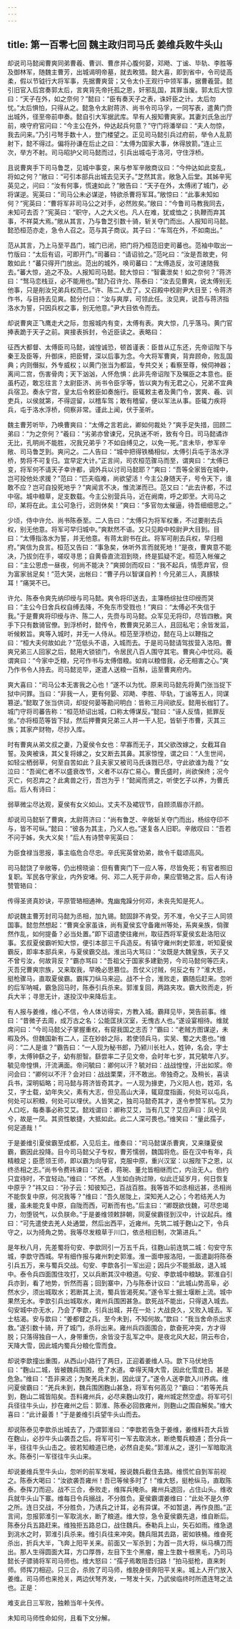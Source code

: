 ```yaml
---
---
---
```

title: 第一百零七回 魏主政归司马氏 姜维兵败牛头山
---

却说司马懿闻曹爽同弟曹羲、曹训、曹彦并心腹何晏，邓飏、丁谧、毕轨、李胜等及御林军，随魏主曹芳，出城谒明帝墓，就去畋猎。懿大喜，即到省中，令司徒高柔，假以节钺行大将军事，先据曹爽营；又令太仆王观行中领军事，据曹羲营。懿引旧官入后宫奏郭太后，言爽背先帝托孤之恩，奸邪乱国，其罪当废。郭太后大惊曰：“天子在外，如之奈何？”懿曰：“臣有奏天子之表，诛奸臣之计。太后勿忧。”太后惧怕，只得从之。懿急令太尉蒋济、尚书令司马孚，一同写表，遣黄门赍出城外，径至帝前申奏。懿自引大军据武库。早有人报知曹爽家。其妻刘氏急出厅前，唤守府官问曰：“今主公在外，仲达起兵何意？”守门将潘举曰：“夫人勿惊，我去问来。”乃引弓弩手数十人，登门楼望之。正见司马懿引兵过府前，举令人乱箭射下，懿不得过。偏将孙谦在后止之曰：“太傅为国家大事，休得放箭。”连止三次，举方不射。司马昭护父司马懿而过，引兵出城屯于洛河，守住浮桥。

且说曹爽手下司马鲁芝，见城中事变，来与参军辛敞商议曰：“今仲达如此变乱，将如之何？”敞曰：“可引本部兵出城去见天子。”芝然其言。敞急入后堂。其姊辛宪英见之，问曰：“汝有何事，慌速如此？”敞告曰：“天子在外，太傅闭了城门，必将谋逆。宪英曰：“司马公未必谋逆，特欲杀曹将军耳。”敞惊曰：“此事未知如何？”宪英曰：“曹将军非司马公之对手，必然败矣。”敞曰：“今鲁司马教我同去，未知可去否？”宪英曰：“职守，人之大义也。凡人在难，犹或恤之；执鞭而弃其事，不祥莫大焉。”敞从其言，乃与鲁芝引数十骑，斩关夺门而出。人报知司马懿。懿恐桓范亦走，急令人召之。范与其子商议。其子曰：“车驾在外，不如南出。”

范从其言，乃上马至平昌门，城门已闭，把门将乃桓范旧吏司蕃也。范袖中取出一竹版曰：“太后有诏，可即开门。”司蕃曰：“请诏验之。”范叱曰：“汝是吾故吏，何敢如此！”蕃只得开门放出。范出的城外，唤司蕃曰：“太傅造反，汝可速随我去。”蕃大惊，追之不及。人报知司马懿。懿大惊曰：“智囊泄矣！如之奈何？”蒋济曰：“驽马恋栈豆，必不能用也。”懿乃召许允、陈泰曰：“汝去见曹爽，说太傅别无他事，只是削汝兄弟兵权而已。”许、陈二人去了。又召殿中校尉尹大目至；令蒋济作书，与目持去见爽。懿分付曰：“汝与爽厚，可领此任。汝见爽，说吾与蒋济指洛水为誓，只因兵权之事，别无他意。”尹大目依令而去。

却说曹爽正飞鹰走犬之际，忽报城内有变，太傅有表。爽大惊，几乎落马。黄门官捧表跪于天子之前。爽接表拆封，令近臣读之。表略曰：

征西大都督、太傅臣司马懿，诚惶诚恐，顿首谨表：臣昔从辽东还，先帝诏陛下与秦王及臣等，升御床，把臣臂，深以后事为念。今大将军曹爽，背弃顾命，败乱国典；内则僭拟，外专威权；以黄门张当为都监，专共交关；看察至尊，候伺神器；离间二宫，伤害骨肉；天下汹汹，人怀危惧：此非先帝诏陛下及嘱臣之本意也。臣虽朽迈，敢忘往言？太尉臣济、尚书令臣孚等，皆以爽为有无君之心，兄弟不宜典兵宿卫。奏永宁宫，皇太后令敕臣如奏施行。臣辄敕主者及黄门令，罢爽、羲、训吏兵，以侯就第，不得逗留，以稽车驾；敢有稽留，便以军法从事。臣辄力疾将兵，屯于洛水浮桥，伺察非常。谨此上闻，伏于圣听。

魏主曹芳听毕，乃唤曹爽曰：“太傅之言若此，卿如何裁处？”爽手足失措，回顾二弟曰：“为之奈何？”羲曰：“劣弟亦曾谏兄，兄执迷不听，致有今日。司马懿谲诈无比，孔明尚不能胜，况我兄弟乎？不如自缚见之，以免一死。”言未毕，参军辛敞、司马鲁芝到。爽问之。二人告曰：“城中把得铁桶相似，太傅引兵屯于洛水浮桥，势将不可复归。宜早定大计。”正言间，司农桓范骤马而至，谓爽曰：“太傅已变，将军何不请天子幸许都，调外兵以讨司马懿耶？”爽曰：“吾等全家皆在城中，岂可投他处求援？”范曰：“匹夫临难，尚欲望活！今主公身随天子，号令天下，谁敢不应？岂可自投死地乎？”爽闻言不决，惟流涕而已。范又曰：“此去许都，不过中宿。城中粮草，足支数载。今主公别营兵马，近在阙南，呼之即至。大司马之印，某将在此。主公可急行，迟则休矣！”爽曰：“多官勿太催逼，待吾细细思之。”

少顷，侍中许允、尚书陈泰至。二人告曰：“太傅只为将军权重，不过要削去兵权，别无他意。将军可早归城中。”爽默然不语。又只见殿中校尉尹大目到。目曰：“太傅指洛水为誓，并无他意。有蒋太尉书在此。将军可削去兵权，早归相府。”爽信为良言。桓范又告曰：“事急矣，休听外言而就死地！”是夜，曹爽意不能决，乃拔剑在手，嗟叹寻思；自黄昏直流泪到晓，终是狐疑不定。桓范入帐催之曰：“主公思虑一昼夜，何尚不能决？”爽掷剑而叹曰：“我不起兵，情愿弃官，但为富家翁足矣！”范大哭，出帐曰：“曹子丹以智谋自矜！今兄弟三人，真豚犊耳！”痛哭不已。

许允、陈泰令爽先纳印绶与司马懿。爽令将印送去，主簿杨综扯住印绶而哭曰：“主公今日舍兵权自缚去降，不免东市受戮也！”爽曰：“太傅必不失信于我。”于是曹爽将印绶与许、陈二人，先赍与司马懿。众军见无将印，尽皆四散。爽手下只有数骑官僚。到浮桥时，懿传令，教曹爽兄弟三人，且回私宅；余皆发监，听候敕旨。爽等入城时，并无一人侍从。桓范至浮桥边，懿在马上以鞭指之曰：“桓大夫何故如此？”范低头不语，入城而去。于是司马懿请驾拔营入洛阳。曹爽兄弟三人回家之后，懿用大锁锁门，令居民八百人围守其宅。曹爽心中忧闷。羲谓爽曰：“今家中乏粮，兄可作书与太傅借粮。如肯以粮借我，必无相害之心。”爽乃作书令人持去。司马懿览毕，遂遣人送粮一百斛，运至曹爽府内。

爽大喜曰：“司马公本无害我之心也！”遂不以为忧。原来司马懿先将黄门张当捉下狱中问罪。当曰：“非我一人，更有何晏、邓飏、李胜、毕轨，丁谧等五人，同谋篡逆。”懿取了张当供词，却捉何晏等勘问明白：皆称三月间欲反。懿用长枷钉了。城门守将司蕃告称：“桓范矫诏出城，口称太傅谋反。”懿曰：“诬人反情，抵罪反坐。”亦将桓范等皆下狱，然后押曹爽兄弟三人并一干人犯，皆斩于市曹，灭其三族；其家产财物，尽抄入库。

时有曹爽从弟文叔之妻，乃夏侯令女也：早寡而无子，其父欲改嫁之，女截耳自誓。及爽被诛，其父复将嫁之，女又断去其鼻。其家惊惶，谓之曰：“人生世间，如轻尘栖弱草，何至自苦如此？且夫家又被司马氏诛戮已尽，守此欲谁为哉？”女泣曰：“吾闻仁者不以盛衰改节，义者不以存亡易心。曹氏盛时，尚欲保终；况今灭亡，何忍弃之？此禽兽之行，吾岂为乎！”懿闻而贤之，听使乞子以养，为曹氏后。后人有诗曰：

弱草微尘尽达观，夏侯有女义如山。丈夫不及裙钗节，自顾须眉亦汗颜。

却说司马懿斩了曹爽，太尉蒋济曰：“尚有鲁芝、辛敞斩关夺门而出，杨综夺印不与，皆不可纵。”懿曰：“彼各为其主，乃义人也。”遂复各人旧职。辛敞叹曰：“吾若不问于姊，失大义矣！”后人有诗赞辛宪英曰：

为臣食禄当思报，事主临危合尽忠。辛氏宪英曾劝弟，故令千载颂高风。

司马懿饶了辛敞等，仍出榜晓谕：但有曹爽门下一应人等，尽皆免死；有官者照旧复职。军民各守家业，内外安堵。何、邓二人死于非命，果应管辂之言。后人有诗赞管辂曰：

传得圣贤真妙诀，平原管辂相通神。鬼幽鬼躁分何邓，未丧先知是死人。

却说魏主曹芳封司马懿为丞相，加九锡。懿固辞不肯受。芳不准，令父子三人同领国事。懿忽然想起：“曹爽全家虽诛，尚有夏侯玄守备雍州等处，系爽亲族，倘骤然作乱，如何提备？必当处置。”即下诏遣使往雍州，取征西将军夏侯玄赴洛阳议事。玄叔夏侯霸听知大惊，便引本部三千兵造反。有镇守雍州刺史郭淮，听知夏侯霸反，即率本部兵来，与夏侯霸交战。淮出马大骂曰：“汝既是大魏皇族，天子又不曾亏汝，何故背反？”霸亦骂曰：“吾祖父于国家多建勤劳，今司马懿何等匹夫，灭吾兄曹爽宗族，又来取我，早晚必思篡位。吾仗义讨贼，何反之有？”淮大怒，挺枪骤马，直取夏侯霸。霸挥刀纵马来迎。战不十合，淮败走，霸随后赶来。忽听的后军呐喊，霸急回马时，陈泰引兵杀来。郭淮复回，两路夹攻。霸大败而走，折兵大半；寻思无计，遂投汉中来降后主。

有人报与姜维，维心不信，令人体访得实，方教入城。霸拜见毕，哭告前事。维曰：“昔微子去周，成万古之名：公能匡扶汉室，无愧古人也。”遂设宴相待。维就席问曰：“今司马懿父子掌握重权，有窥我国之志否？”霸曰：“老贼方图谋逆，未暇及外。但魏国新有二人，正在妙龄之际，若使领兵马，实吴、蜀之大患也。”维问：“二人是谁？”霸告曰：“一人现为秘书郎，乃颍川长社人，姓钟，名会，字士季，太傅钟繇之子，幼有胆智。繇尝率二子见文帝，会时年七岁，其兄毓年八岁。毓见帝惶惧，汗流满面。帝问毓曰：卿何以汗？毓对曰：战战惶惶，汗出如浆。帝问会曰：“卿何以不汗？会对曰：战战栗栗，汗不敢出。帝独奇之。及稍长，喜读兵书，深明韬略；司马懿与蒋济皆奇其才。一人现为掾吏，乃义阳人也，姓邓，名艾，字士载，幼年失父，素有大志，但见高山大泽，辄窥度指画，何处可以屯兵，何处可以积粮，何处可以埋伏。人皆笑之，独司马懿奇其才，遂令参赞军机。艾为人口吃，每奏事必称艾艾。懿戏谓曰：卿称艾艾，当有几艾？艾应声曰：凤兮凤兮，故是一凤。其资性敏捷，大抵如此。此二人深可畏也。”维笑曰：“量此孺子，何足道哉！”

于是姜维引夏侯霸至成都，入见后主。维奏曰：“司马懿谋杀曹爽，又来赚夏侯霸，霸因此投降。目今司马懿父子专权，曹芳懦弱，魏国将危。臣在汉中有年，兵精粮足；臣愿领王师，即以霸为向导官，克服中原，重兴汉室：以报陛下之恩，以终丞相之志。”尚书令费祎谏曰：“近者，蒋琬、董允皆相继而亡，内治无人。伯约只宜待时，不宜轻动。”维曰：“不然。人生如白驹过隙，似此迁延岁月，何日恢复中原乎？”祎又曰：“孙子云：知彼知己，百战百胜。我等皆不如丞相远甚，丞相尚不能恢复中原，何况我等？”维曰：“吾久居陇上，深知羌人之心；今若结羌人为援，虽未能克复中原，自陇而西，可断而有也。”后主曰：“卿既欲伐魏，可尽忠竭力，勿堕锐气，以负朕命。”于是姜维领敕辞朝，同夏侯霸径到汉中，计议起兵。维曰：“可先遣使去羌人处通盟，然后出西平，近雍州。先筑二城于麴山之下，令兵守之，以为掎角之势。我等尽发粮草于川口，依丞相旧制，次第进兵。”

是年秋八月，先差蜀将句安、李歆同引一万五千兵，往麴山前连筑二城：句安守东城，李歆守西城。早有细作报与雍州刺史郭淮。淮一面申报洛阳，一面遣副将陈泰引兵五万，来与蜀兵交战。句安、李歆各引一军出迎；因兵少不能抵敌，退入城中。泰令兵四面围住攻打，又以兵断其汉中粮道。句安、李歆城中粮缺。郭淮自引兵亦到，看了地势，忻然而喜；回到寨中，乃与陈泰计议曰：“此城山势高阜，必然水少，须出城取水；若断其上流，蜀兵皆渴死矣。”遂令军士掘土堰断上流。城中果然无水。李歆引兵出城取水，雍州兵围困甚急。歆死战不能出，只得退入城去。句安城中亦无水，乃会了李歆，引兵出城，并在一处；大战良久，又败入城去。军士枯渴。安与歆曰：“姜都督之兵，至今未到，不知何故。”歆曰：“我当舍命杀出求救。”遂引数十骑，开了城门，杀将出来。雍州兵四面围合，歆奋死冲突，方才得脱；只落得独自一人，身带重伤，余皆没于乱军之中。是夜北风大起，阴云布合，天降大雪，因此城内蜀兵分粮化雪而食。

却说李歆撞出重围，从西山小路行了两日，正迎着姜维人马。歆下马伏地告曰：“麴山二城，皆被魏兵围困，绝了水道。幸得天降大雪，因此化雪度日。甚是危急。”维曰：“吾非来迟；为聚羌兵未到，因此误了。”遂令人送李歆入川养病。维问夏侯霸曰：“羌兵未到，魏兵围困麴山甚急，将军有何高见？”霸曰：“若等羌兵到，麴山二城皆陷矣。吾料雍州兵，必尽来麴山攻打，雍州城定然空虚。将军可引兵径往牛头山，抄在雍州之后：郭淮、陈泰必回救雍州，则麴山之围自解矣。”维大喜曰：“此计最善！”于是姜维引兵望牛头山而去。

却说陈泰见李歆杀出城去了，乃谓郭淮曰：“李歆若告急于姜维，姜维料吾大兵皆在麴山，必抄牛头山袭吾之后。将军可引一军去取洮水，断绝蜀兵粮道；吾分兵一半，径往牛头山击之。彼若知粮道已绝，必然自走矣。”郭淮从之，遂引一军暗取洮水。陈泰引一军径往牛头山来。

却说姜维兵至牛头山，忽听的前军发喊，报说魏兵截住去路。维慌忙自到军前视之。陈泰大喝曰：“汝欲袭吾雍州！吾已等候多时了！”维大怒，挺枪纵马，直取陈泰。泰挥刀而迎。战不三合，泰败走，维挥兵掩杀。雍州兵退回，占住山头。维收兵就牛头山下寨。维每日令兵搦战，不分胜负。夏侯霸谓姜维曰：“此处不是久停之所。连日交战，不分胜负，乃诱兵之计耳，必有异谋。不如暂退，再作良图。”正言间，忽报郭淮引一军取洮水，断了粮道。维大惊，急令夏侯霸先退，维自断后。陈泰分兵五路赶来。维独拒五路总口，战住魏兵。泰勒兵上山，矢石如雨。维急退到洮水之时，郭淮引兵杀来。维引兵往来冲突。魏兵阻其去路，密如铁桶。维奋死杀出，折兵大半，飞奔上阳平关来。前面又一军杀到；为首一员大将，纵马横刀而出。那人生得圆面大耳，方口厚唇，左目下生个黑瘤，瘤上生数十根黑毛，乃司马懿长子骠骑将军司马师也。维大怒曰：“孺子焉敢阻吾归路！”拍马挺枪，直来刺师。师挥刀相迎。只三合，杀败了司马师，维脱身径奔阳平关来。城上人开门放入姜维。司马师也来抢关，两边伏弩齐发，一弩发十矢，乃武侯临终时所遗连弩之法也。正是：

难支此日三军败，独赖当年十矢传。

未知司马师性命如何，且看下文分解。